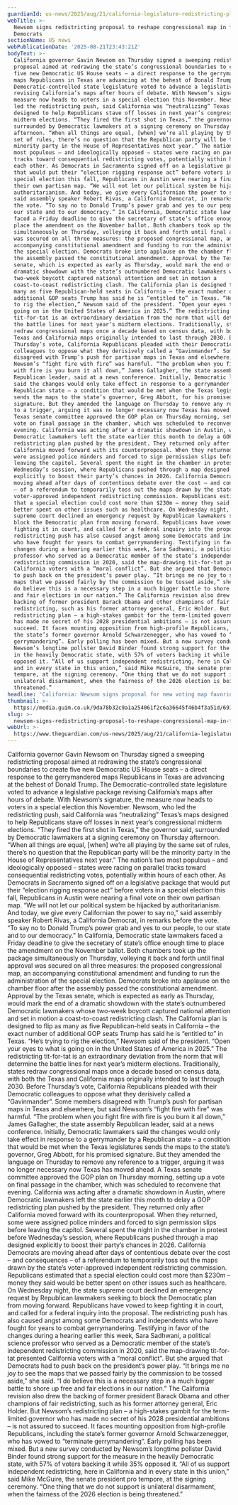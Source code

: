 ```yaml
---
guardianId: us-news/2025/aug/21/california-legislature-redistricting-plan
webTitle: >-
  Newsom signs redistricting proposal to reshape congressional map in favor of
  Democrats
sectionName: US news
webPublicationDate: '2025-08-21T23:43:21Z'
bodyText: >-
  California governor Gavin Newsom on Thursday signed a sweeping redistricting
  proposal aimed at redrawing the state’s congressional boundaries to create
  five new Democratic US House seats – a direct response to the gerrymandered
  maps Republicans in Texas are advancing at the behest of Donald Trump. The
  Democratic-controlled state legislature voted to advance a legislative package
  revising California’s maps after hours of debate. With Newsom’s signature, the
  measure now heads to voters in a special election this November. Newsom, who
  led the redistricting push, said California was “neutralizing” Texas’s maps
  designed to help Republicans stave off losses in next year’s congressional
  midterm elections. “They fired the first shot in Texas,” the governor said,
  surrounded by Democratic lawmakers at a signing ceremony on Thursday
  afternoon. “When all things are equal, [when] we’re all playing by the same
  set of rules, there’s no question that the Republican party will be the
  minority party in the House of Representatives next year.” The nation’s two
  most populous – and ideologically opposed – states were racing on parallel
  tracks toward consequential redistricting votes, potentially within hours of
  each other. As Democrats in Sacramento signed off on a legislative package
  that would put their “election rigging response act” before voters in a
  special election this fall, Republicans in Austin were nearing a final vote on
  their own partisan map. “We will not let our political system be hijacked by
  authoritarianism. And today, we give every Californian the power to say no,”
  said assembly speaker Robert Rivas, a California Democrat, in remarks before
  the vote. “To say no to Donald Trump’s power grab and yes to our people, to
  our state and to our democracy.” In California, Democratic state lawmakers
  faced a Friday deadline to give the secretary of state’s office enough time to
  place the amendment on the November ballot. Both chambers took up the package
  simultaneously on Thursday, volleying it back and forth until final approval
  was secured on all three measures: the proposed congressional map, an
  accompanying constitutional amendment and funding to run the administration of
  the special election. Democrats broke into applause on the chamber floor after
  the assembly passed the constitutional amendment. Approval by the Texas
  senate, which is expected as early as Thursday, would mark the end of a
  dramatic showdown with the state’s outnumbered Democratic lawmakers whose
  two-week boycott captured national attention and set in motion a
  coast-to-coast redistricting clash. The California plan is designed to flip as
  many as five Republican-held seats in California – the exact number of
  additional GOP seats Trump has said he is “entitled to” in Texas. “He’s trying
  to rig the election,” Newsom said of the president. “Open your eyes to what is
  going on in the United States of America in 2025.” The redistricting
  tit-for-tat is an extraordinary deviation from the norm that will determine
  the battle lines for next year’s midterm elections. Traditionally, states
  redraw congressional maps once a decade based on census data, with both the
  Texas and California maps originally intended to last through 2030. Before
  Thursday’s vote, California Republicans pleaded with their Democratic
  colleagues to oppose what they derisively called a “Gavinmander”. Some members
  disagreed with Trump’s push for partisan maps in Texas and elsewhere, but said
  Newsom’s “fight fire with fire” was harmful. “The problem when you fight fire
  with fire is you burn it all down,” James Gallagher, the state assembly
  Republican leader, said at a news conference. Initially, Democratic lawmakers
  said the changes would only take effect in response to a gerrymander by a
  Republican state – a condition that would be met when the Texas legislatures
  sends the maps to the state’s governor, Greg Abbott, for his promised
  signature. But they amended the language on Thursday to remove any reference
  to a trigger, arguing it was no longer necessary now Texas has moved ahead. A
  Texas senate committee approved the GOP plan on Thursday morning, setting up a
  vote on final passage in the chamber, which was scheduled to reconvene that
  evening. California was acting after a dramatic showdown in Austin, where
  Democratic lawmakers left the state earlier this month to delay a GOP
  redistricting plan pushed by the president. They returned only after
  California moved forward with its counterproposal. When they returned, some
  were assigned police minders and forced to sign permission slips before
  leaving the capitol. Several spent the night in the chamber in protest before
  Wednesday’s session, where Republicans pushed through a map designed
  explicitly to boost their party’s chances in 2026. California Democrats are
  moving ahead after days of contentious debate over the cost – and consequences
  – of a referendum to temporarily toss out the maps drawn by the state’s
  voter-approved independent redistricting commission. Republicans estimated
  that a special election could cost more than $230m – money they said would be
  better spent on other issues such as healthcare. On Wednesday night, the state
  supreme court declined an emergency request by Republican lawmakers seeking to
  block the Democratic plan from moving forward. Republicans have vowed to keep
  fighting it in court, and called for a federal inquiry into the proposal. The
  redistricting push has also caused angst among some Democrats and independents
  who have fought for years to combat gerrymandering. Testifying in favor of the
  changes during a hearing earlier this week, Sara Sadhwani, a political science
  professor who served as a Democratic member of the state’s independent
  redistricting commission in 2020, said the map-drawing tit-for-tat presented
  California voters with a “moral conflict”. But she argued that Democrats had
  to push back on the president’s power play. “It brings me no joy to see the
  maps that we passed fairly by the commission to be tossed aside,” she said. “I
  do believe this is a necessary step in a much bigger battle to shore up free
  and fair elections in our nation.” The California revision also drew the
  backing of former president Barack Obama and other champions of fair
  redistricting, such as his former attorney general, Eric Holder. But Newsom’s
  redistricting plan – a high-stakes gambit for the term-limited governor who
  has made no secret of his 2028 presidential ambitions – is not assured to
  succeed. It faces mounting opposition from high-profile Republicans, including
  the state’s former governor Arnold Schwarzenegger, who has vowed to “terminate
  gerrymandering”. Early polling has been mixed. But a new survey conducted by
  Newsom’s longtime pollster David Binder found strong support for the measure
  in the heavily Democratic state, with 57% of voters backing it while 35%
  opposed it. “All of us support independent redistricting, here in California
  and in every state in this union,” said Mike McGuire, the senate president pro
  tempore, at the signing ceremony. “One thing that we do not support is
  unilateral disarmament, when the fairness of the 2026 election is being
  threatened.”
headline: 'California: Newsom signs proposal for new voting map favoring Democrats'
thumbnail: >-
  https://media.guim.co.uk/9da78b32c9a1a254061f2c6a36645f46b4f3a51d/691_0_3960_3168/500.jpg
slug: >-
  newsom-signs-redistricting-proposal-to-reshape-congressional-map-in-favor-of-democrats
webUrl: >-
  https://www.theguardian.com/us-news/2025/aug/21/california-legislature-redistricting-plan
---
```

California governor Gavin Newsom on Thursday signed a sweeping redistricting proposal aimed at redrawing the state’s congressional boundaries to create five new Democratic US House seats – a direct response to the gerrymandered maps Republicans in Texas are advancing at the behest of Donald Trump. The Democratic-controlled state legislature voted to advance a legislative package revising California’s maps after hours of debate. With Newsom’s signature, the measure now heads to voters in a special election this November. Newsom, who led the redistricting push, said California was “neutralizing” Texas’s maps designed to help Republicans stave off losses in next year’s congressional midterm elections. “They fired the first shot in Texas,” the governor said, surrounded by Democratic lawmakers at a signing ceremony on Thursday afternoon. “When all things are equal, [when] we’re all playing by the same set of rules, there’s no question that the Republican party will be the minority party in the House of Representatives next year.” The nation’s two most populous – and ideologically opposed – states were racing on parallel tracks toward consequential redistricting votes, potentially within hours of each other. As Democrats in Sacramento signed off on a legislative package that would put their “election rigging response act” before voters in a special election this fall, Republicans in Austin were nearing a final vote on their own partisan map. “We will not let our political system be hijacked by authoritarianism. And today, we give every Californian the power to say no,” said assembly speaker Robert Rivas, a California Democrat, in remarks before the vote. “To say no to Donald Trump’s power grab and yes to our people, to our state and to our democracy.” In California, Democratic state lawmakers faced a Friday deadline to give the secretary of state’s office enough time to place the amendment on the November ballot. Both chambers took up the package simultaneously on Thursday, volleying it back and forth until final approval was secured on all three measures: the proposed congressional map, an accompanying constitutional amendment and funding to run the administration of the special election. Democrats broke into applause on the chamber floor after the assembly passed the constitutional amendment. Approval by the Texas senate, which is expected as early as Thursday, would mark the end of a dramatic showdown with the state’s outnumbered Democratic lawmakers whose two-week boycott captured national attention and set in motion a coast-to-coast redistricting clash. The California plan is designed to flip as many as five Republican-held seats in California – the exact number of additional GOP seats Trump has said he is “entitled to” in Texas. “He’s trying to rig the election,” Newsom said of the president. “Open your eyes to what is going on in the United States of America in 2025.” The redistricting tit-for-tat is an extraordinary deviation from the norm that will determine the battle lines for next year’s midterm elections. Traditionally, states redraw congressional maps once a decade based on census data, with both the Texas and California maps originally intended to last through 2030. Before Thursday’s vote, California Republicans pleaded with their Democratic colleagues to oppose what they derisively called a “Gavinmander”. Some members disagreed with Trump’s push for partisan maps in Texas and elsewhere, but said Newsom’s “fight fire with fire” was harmful. “The problem when you fight fire with fire is you burn it all down,” James Gallagher, the state assembly Republican leader, said at a news conference. Initially, Democratic lawmakers said the changes would only take effect in response to a gerrymander by a Republican state – a condition that would be met when the Texas legislatures sends the maps to the state’s governor, Greg Abbott, for his promised signature. But they amended the language on Thursday to remove any reference to a trigger, arguing it was no longer necessary now Texas has moved ahead. A Texas senate committee approved the GOP plan on Thursday morning, setting up a vote on final passage in the chamber, which was scheduled to reconvene that evening. California was acting after a dramatic showdown in Austin, where Democratic lawmakers left the state earlier this month to delay a GOP redistricting plan pushed by the president. They returned only after California moved forward with its counterproposal. When they returned, some were assigned police minders and forced to sign permission slips before leaving the capitol. Several spent the night in the chamber in protest before Wednesday’s session, where Republicans pushed through a map designed explicitly to boost their party’s chances in 2026. California Democrats are moving ahead after days of contentious debate over the cost – and consequences – of a referendum to temporarily toss out the maps drawn by the state’s voter-approved independent redistricting commission. Republicans estimated that a special election could cost more than $230m – money they said would be better spent on other issues such as healthcare. On Wednesday night, the state supreme court declined an emergency request by Republican lawmakers seeking to block the Democratic plan from moving forward. Republicans have vowed to keep fighting it in court, and called for a federal inquiry into the proposal. The redistricting push has also caused angst among some Democrats and independents who have fought for years to combat gerrymandering. Testifying in favor of the changes during a hearing earlier this week, Sara Sadhwani, a political science professor who served as a Democratic member of the state’s independent redistricting commission in 2020, said the map-drawing tit-for-tat presented California voters with a “moral conflict”. But she argued that Democrats had to push back on the president’s power play. “It brings me no joy to see the maps that we passed fairly by the commission to be tossed aside,” she said. “I do believe this is a necessary step in a much bigger battle to shore up free and fair elections in our nation.” The California revision also drew the backing of former president Barack Obama and other champions of fair redistricting, such as his former attorney general, Eric Holder. But Newsom’s redistricting plan – a high-stakes gambit for the term-limited governor who has made no secret of his 2028 presidential ambitions – is not assured to succeed. It faces mounting opposition from high-profile Republicans, including the state’s former governor Arnold Schwarzenegger, who has vowed to “terminate gerrymandering”. Early polling has been mixed. But a new survey conducted by Newsom’s longtime pollster David Binder found strong support for the measure in the heavily Democratic state, with 57% of voters backing it while 35% opposed it. “All of us support independent redistricting, here in California and in every state in this union,” said Mike McGuire, the senate president pro tempore, at the signing ceremony. “One thing that we do not support is unilateral disarmament, when the fairness of the 2026 election is being threatened.”
